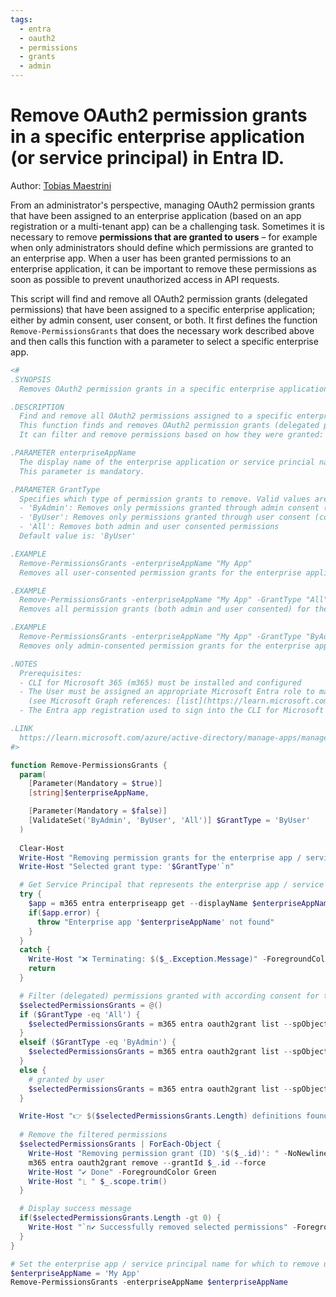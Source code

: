 ```yaml
---
tags:  
  - entra
  - oauth2
  - permissions
  - grants
  - admin
---
```



# Remove OAuth2 permission grants in a specific enterprise application (or service principal) in Entra ID.

Author: [Tobias Maestrini](https://github.com/tmaestrini)

From an administrator's perspective, managing OAuth2 permission grants that have been assigned to an enterprise application (based on an app registration or a multi-tenant app) can be a challenging task.
Sometimes it is necessary to remove **permissions that are granted to users** – for example when only administrators should define which permissions are granted to an enterprise app.
When a user has been granted permissions to an enterprise application, it can be important to remove these permissions as soon as possible to prevent unauthorized access in API requests.

This script will find and remove all OAuth2 permission grants (delegated permissions) that have been assigned to a specific enterprise application; either by admin consent, user consent, or both.
It first defines the function `Remove-PermissionsGrants` that does the necessary work described above and then calls this function with a parameter to select a specific enterprise app.

<Tabs>
  <TabItem value="PowerShell">

  ```powershell
  <#
  .SYNOPSIS
    Removes OAuth2 permission grants in a specific enterprise application (or service principal) in Entra ID.

  .DESCRIPTION
    Find and remove all OAuth2 permissions assigned to a specific enterprise application by selecting one of the following removal options: **All permissions** / Permissions granted **by an administrator** / Permissions consented to **by users**.
    This function finds and removes OAuth2 permission grants (delegated permissions) assigned to a specific enterprise application.
    It can filter and remove permissions based on how they were granted: either by admin consent, user consent, or both.

  .PARAMETER enterpriseAppName
    The display name of the enterprise application or service princial name in Entra ID from which to remove permission grants.
    This parameter is mandatory.

  .PARAMETER GrantType
    Specifies which type of permission grants to remove. Valid values are:
    - 'ByAdmin': Removes only permissions granted through admin consent (consentType = AllPrincipals)
    - 'ByUser': Removes only permissions granted through user consent (consentType != AllPrincipals)
    - 'All': Removes both admin and user consented permissions
    Default value is: 'ByUser'

  .EXAMPLE
    Remove-PermissionsGrants -enterpriseAppName "My App"
    Removes all user-consented permission grants for the enterprise application "My App"

  .EXAMPLE
    Remove-PermissionsGrants -enterpriseAppName "My App" -GrantType "All"
    Removes all permission grants (both admin and user consented) for the enterprise application "My App"

  .EXAMPLE
    Remove-PermissionsGrants -enterpriseAppName "My App" -GrantType "ByAdmin"
    Removes only admin-consented permission grants for the enterprise application "My App"

  .NOTES
    Prerequisites:
    - CLI for Microsoft 365 (m365) must be installed and configured
    - The User must be assigned an appropriate Microsoft Entra role to manage OAuth2 permission grants (at least Application Developer, Cloud Application Administrator, User Administrator)
      (see Microsoft Graph references: [list](https://learn.microsoft.com/en-us/graph/api/oauth2permissiongrant-list?view=graph-rest-1.0&tabs=http) and [delete](https://learn.microsoft.com/en-us/graph/api/oauth2permissiongrant-delete?view=graph-rest-1.0&tabs=http) permission grants)
    - The Entra app registration used to sign into the CLI for Microsoft 365 must have an appropriate permission scope to manage permissions of other apps (at least `DelegatedPermissionGrant.ReadWrite.All`)

  .LINK
    https://learn.microsoft.com/azure/active-directory/manage-apps/manage-application-permissions?pivots=ms-powershell
  #>

  function Remove-PermissionsGrants {
    param(
      [Parameter(Mandatory = $true)]
      [string]$enterpriseAppName,

      [Parameter(Mandatory = $false)]
      [ValidateSet('ByAdmin', 'ByUser', 'All')] $GrantType = 'ByUser'
    )
    
    Clear-Host
    Write-Host "Removing permission grants for the enterprise app / service principal '$enterpriseAppName'"
    Write-Host "Selected grant type: '$GrantType'`n"

    # Get Service Principal that represents the enterprise app / service principal
    try {
      $app = m365 entra enterpriseapp get --displayName $enterpriseAppName --output json | ConvertFrom-Json
      if($app.error) {
        throw "Enterprise app '$enterpriseAppName' not found"
      }
    }
    catch {
      Write-Host "❌ Terminating: $($_.Exception.Message)" -ForegroundColor Red
      return
    }

    # Filter (delegated) permissions granted with according consent for the given enterprise app or service principal
    $selectedPermissionsGrants = @()
    if ($GrantType -eq 'All') {
      $selectedPermissionsGrants = m365 entra oauth2grant list --spObjectId $app.id --output json | ConvertFrom-Json
    }
    elseif ($GrantType -eq 'ByAdmin') {
      $selectedPermissionsGrants = m365 entra oauth2grant list --spObjectId $app.id --query "[?consentType == 'AllPrincipals']" --output json | ConvertFrom-Json
    }
    else {
      # granted by user
      $selectedPermissionsGrants = m365 entra oauth2grant list --spObjectId $app.id --query "[?consentType != 'AllPrincipals']" --output json | ConvertFrom-Json
    }

    Write-Host "👉 $($selectedPermissionsGrants.Length) definitions found`n"
    
    # Remove the filtered permissions
    $selectedPermissionsGrants | ForEach-Object {
      Write-Host "Removing permission grant (ID) '$($_.id)': " -NoNewline
      m365 entra oauth2grant remove --grantId $_.id --force
      Write-Host "✔ Done" -ForegroundColor Green
      Write-Host "⎿ " $_.scope.trim()
    }

    # Display success message
    if($selectedPermissionsGrants.Length -gt 0) {
      Write-Host "`n✔️ Successfully removed selected permissions" -ForegroundColor Green
    }
  }

  # Set the enterprise app / service principal name for which to remove user consents
  $enterpriseAppName = 'My App'
  Remove-PermissionsGrants -enterpriseAppName $enterpriseAppName
  ```

  </TabItem>
</Tabs>

